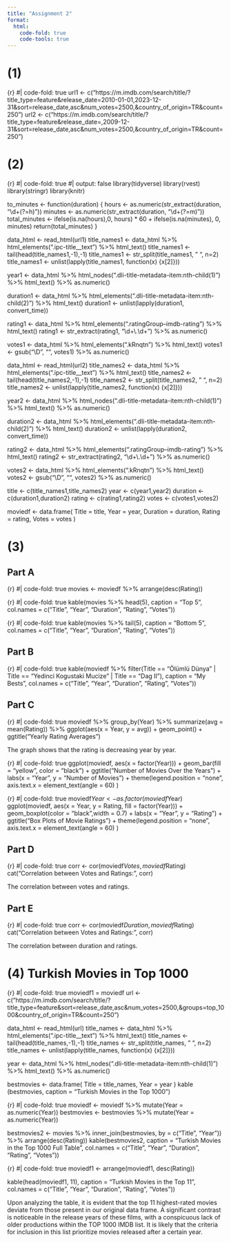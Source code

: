 ```yaml
---
title: "Assignment 2"
format:
  html:
    code-fold: true
    code-tools: true
---
```


# (1)

{r} #\| code-fold: true url1 \<- c("https://m.imdb.com/search/title/?title_type=feature&release_date=2010-01-01,2023-12-31&sort=release_date,asc&num_votes=2500,&country_of_origin=TR&count=250") url2 \<- c("https://m.imdb.com/search/title/?title_type=feature&release_date=,2009-12-31&sort=release_date,asc&num_votes=2500,&country_of_origin=TR&count=250")

# (2)

{r} #\| code-fold: true #\| output: false library(tidyverse) library(rvest) library(stringr) library(knitr)

to_minutes \<- function(duration) { hours \<- as.numeric(str_extract(duration, "\\d+(?=h)")) minutes \<- as.numeric(str_extract(duration, "\\d+(?=m)")) total_minutes \<- ifelse(is.na(hours),0, hours) \* 60 + ifelse(is.na(minutes), 0, minutes) return(total_minutes) }

data_html \<- read_html(url1) title_names1 \<- data_html %\>% html_elements(".ipc-title\_\_text") %\>% html_text() title_names1 \<- tail(head(title_names1,-1),-1) title_names1 \<- str_split(title_names1, " ", n=2) title_names1 \<- unlist(lapply(title_names1, function(x) {x\[2\]}))

year1 \<- data_html %\>% html_nodes(".dli-title-metadata-item:nth-child(1)") %\>% html_text() %\>% as.numeric()

duration1 \<- data_html %\>% html_elements(".dli-title-metadata-item:nth-child(2)") %\>% html_text() duration1 \<- unlist(lapply(duration1, convert_time))

rating1 \<- data_html %\>% html_elements(".ratingGroup--imdb-rating") %\>% html_text() rating1 \<- str_extract(rating1, "\\d+\\.\\d+") %\>% as.numeric()

votes1 \<- data_html %\>% html_elements(".kRnqtn") %\>% html_text() votes1 \<- gsub("\\D", "", votes1) %\>% as.numeric()

data_html \<- read_html(url2) title_names2 \<- data_html %\>% html_elements(".ipc-title\_\_text") %\>% html_text() title_names2 \<- tail(head(title_names2,-1),-1) title_names2 \<- str_split(title_names2, " ", n=2) title_names2 \<- unlist(lapply(title_names2, function(x) {x\[2\]}))

year2 \<- data_html %\>% html_nodes(".dli-title-metadata-item:nth-child(1)") %\>% html_text() %\>% as.numeric()

duration2 \<- data_html %\>% html_elements(".dli-title-metadata-item:nth-child(2)") %\>% html_text() duration2 \<- unlist(lapply(duration2, convert_time))

rating2 \<- data_html %\>% html_elements(".ratingGroup--imdb-rating") %\>% html_text() rating2 \<- str_extract(rating2, "\\d+\\.\\d+") %\>% as.numeric()

votes2 \<- data_html %\>% html_elements(".kRnqtn") %\>% html_text() votes2 \<- gsub("\\D", "", votes2) %\>% as.numeric()

title \<- c(title_names1,title_names2) year \<- c(year1,year2) duration \<- c(duration1,duration2) rating \<- c(rating1,rating2) votes \<- c(votes1,votes2)

moviedf \<- data.frame( Title = title, Year = year, Duration = duration, Rating = rating, Votes = votes )

# (3)

## Part A

{r} #\| code-fold: true movies \<- moviedf %\>% arrange(desc(Rating))

{r} #\| code-fold: true kable(movies %\>% head(5), caption = "Top 5", col.names = c("Title", "Year", "Duration", "Rating", "Votes"))

{r} #\| code-fold: true kable(movies %\>% tail(5), caption = "Bottom 5", col.names = c("Title", "Year", "Duration", "Rating", "Votes"))

## Part B

{r} #\| code-fold: true kable(moviedf %\>% filter(Title == "Ölümlü Dünya" \| Title == "Yedinci Kogustaki Mucize" \| Title == "Dag II"), caption = "My Bests", col.names = c("Title", "Year", "Duration", "Rating", "Votes"))

## Part C

{r} #\| code-fold: true moviedf %\>% group_by(Year) %\>% summarize(avg = mean(Rating)) %\>% ggplot(aes(x = Year, y = avg)) + geom_point() + ggtitle("Yearly Rating Averages")

The graph shows that the rating is decreasing year by year.

{r} #\| code-fold: true ggplot(moviedf, aes(x = factor(Year))) + geom_bar(fill = "yellow", color = "black") + ggtitle("Number of Movies Over the Years") + labs(x = "Year", y = "Number of Movies") + theme(legend.position = "none", axis.text.x = element_text(angle = 60) )

{r} #\| code-fold: true moviedf$Year <- as.factor(moviedf$Year) ggplot(moviedf, aes(x = Year, y = Rating, fill = factor(Year))) + geom_boxplot(color = "black",width = 0.7) + labs(x = "Year", y = "Rating") + ggtitle("Box Plots of Movie Ratings") + theme(legend.position = "none", axis.text.x = element_text(angle = 60) )

## Part D

{r} #\| code-fold: true corr \<- cor(moviedf$Votes, moviedf$Rating) cat("Correlation between Votes and Ratings:", corr)

The correlation between votes and ratings.

## Part E

{r} #\| code-fold: true corr \<- cor(moviedf$Duration, moviedf$Rating) cat("Correlation between Votes and Ratings:", corr)

The correlation between duration and ratings.

# (4) Turkish Movies in Top 1000

{r} #\| code-fold: true moviedf1 = moviedf url \<- c("https://m.imdb.com/search/title/?title_type=feature&sort=release_date,asc&num_votes=2500,&groups=top_1000&country_of_origin=TR&count=250")

data_html \<- read_html(url) title_names \<- data_html %\>% html_elements(".ipc-title\_\_text") %\>% html_text() title_names \<- tail(head(title_names,-1),-1) title_names \<- str_split(title_names, " ", n=2) title_names \<- unlist(lapply(title_names, function(x) {x\[2\]}))

year \<- data_html %\>% html_nodes(".dli-title-metadata-item:nth-child(1)") %\>% html_text() %\>% as.numeric()

bestmovies \<- data.frame( Title = title_names, Year = year ) kable (bestmovies, caption = "Turkish Movies in the Top 1000")

{r} #\| code-fold: true moviedf \<- moviedf %\>% mutate(Year = as.numeric(Year)) bestmovies \<- bestmovies %\>% mutate(Year = as.numeric(Year))

bestmovies2 \<- movies %\>% inner_join(bestmovies, by = c("Title", "Year")) %\>% arrange(desc(Rating)) kable(bestmovies2, caption = "Turkish Movies in the Top 1000 Full Table", col.names = c("Title", "Year", "Duration", "Rating", "Votes"))

{r} #\| code-fold: true moviedf1 \<- arrange(moviedf1, desc(Rating))

kable(head(moviedf1, 11), caption = "Turkish Movies in the Top 11", col.names = c("Title", "Year", "Duration", "Rating", "Votes"))

Upon analyzing the table, it is evident that the top 11 highest-rated movies deviate from those present in our original data frame. A significant contrast is noticeable in the release years of these films, with a conspicuous lack of older productions within the TOP 1000 IMDB list. It is likely that the criteria for inclusion in this list prioritize movies released after a certain year.
